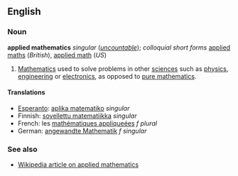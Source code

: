 ==English==
===Noun===
'''applied mathematics''' ''singular'' (''[[uncountable]]''); ''colloquial short forms'' [[applied maths]] (''British''), [[applied math]] (''US'')

#[[Mathematics]] used to solve problems in other [[science]]s such as [[physics]], [[engineering]] or [[electronics]], as opposed to [[pure mathematics]].

====Translations====
*[[Esperanto]]: [[aplika matematiko]] ''singular''
*Finnish: [[sovellettu matematiikka]] ''singular''
*French: les [[mathématiques appliqueées]] ''f plural''
*German: [[angewandte Mathematik]] ''f singular''

===See also===
*[[w:Applied mathematics|Wikipedia article on applied mathematics]]